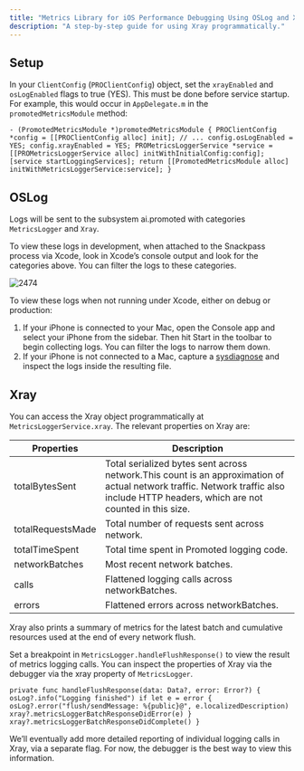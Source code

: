 ```yaml
---
title: "Metrics Library for iOS Performance Debugging Using OSLog and Xray"
description: "A step-by-step guide for using Xray programmatically."
---
```


## Setup

In your `ClientConfig` (`PROClientConfig`) object, set the `xrayEnabled` and `osLogEnabled` flags to true (YES). This must be done before service startup. For example, this would occur in `AppDelegate.m` in the `promotedMetricsModule` method:

`- (PromotedMetricsModule *)promotedMetricsModule {
    PROClientConfig *config = [[PROClientConfig alloc] init];
    // ...
    config.osLogEnabled = YES;
    config.xrayEnabled = YES;
    PROMetricsLoggerService *service =
        [[PROMetricsLoggerService alloc] initWithInitialConfig:config];
    [service startLoggingServices];
    return [[PromotedMetricsModule alloc] initWithMetricsLoggerService:service];
}
`

## OSLog

Logs will be sent to the subsystem ai.promoted with categories `MetricsLogger` and `Xray`.

To view these logs in development, when attached to the Snackpass process via Xcode, look in Xcode’s console output and look for the categories above. You can filter the logs to these categories.

![2474](/images/8435075-Screen_Shot_2022-03-14_at_7.44.26_PM.png "Screen Shot 2022-03-14 at 7.44.26 PM.png") 

To view these logs when not running under Xcode, either on debug or production:

1. If your iPhone is connected to your Mac, open the Console app and select your iPhone from the sidebar. Then hit Start in the toolbar to begin collecting logs. You can filter the logs to narrow them down.
2. If your iPhone is not connected to a Mac, capture a [sysdiagnose](https://www.jessesquires.com/blog/2018/02/08/how-to-sysdiagnose-ios/) and inspect the logs inside the resulting file.

## Xray

You can access the Xray object programmatically at `MetricsLoggerService.xray`. The relevant properties on Xray are:

| Properties        | Description                                                                                                                                                                         |
| ----------------- | ----------------------------------------------------------------------------------------------------------------------------------------------------------------------------------- |
| totalBytesSent    | Total serialized bytes sent across network.This count is an approximation of actual network traffic. Network traffic also include HTTP headers, which are not counted in this size. |
| totalRequestsMade | Total number of requests sent across network.                                                                                                                                       |
| totalTimeSpent    | Total time spent in Promoted logging code.                                                                                                                                          |
| networkBatches    | Most recent network batches.                                                                                                                                                        |
| calls             | Flattened logging calls across networkBatches.                                                                                                                                      |
| errors            | Flattened errors across networkBatches.                                                                                                                                             |

Xray also prints a summary of metrics for the latest batch and cumulative resources used at the end of every network flush.

Set a breakpoint in `MetricsLogger.handleFlushResponse()` to view the result of metrics logging calls. You can inspect the properties of Xray via the debugger via the xray property of `MetricsLogger`.

`private func handleFlushResponse(data: Data?, error: Error?) {
  osLog?.info("Logging finished")
  if let e = error {
    osLog?.error("flush/sendMessage: %{public}@",
      e.localizedDescription)
    xray?.metricsLoggerBatchResponseDidError(e)
  }
  xray?.metricsLoggerBatchResponseDidComplete()
}
`

We’ll eventually add more detailed reporting of individual logging calls in Xray, via a separate flag. For now, the debugger is the best way to view this information.